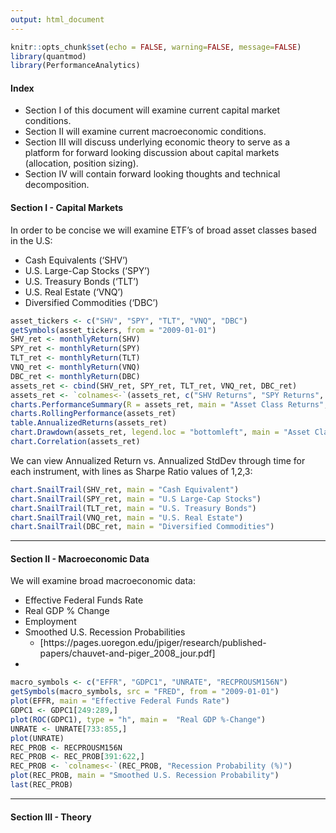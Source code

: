 ```yaml
---
output: html_document
---
```


```r
knitr::opts_chunk$set(echo = FALSE, warning=FALSE, message=FALSE)
library(quantmod)
library(PerformanceAnalytics)
```

#### Index

* Section I of this document will examine current capital market conditions. 
* Section II will examine current macroeconomic conditions. 
* Section III will discuss underlying economic theory to serve as a platform for forward looking discussion about capital markets (allocation, position sizing).
* Section IV will contain forward looking thoughts and technical decomposition. 

#### Section I - Capital Markets

In order to be concise we will examine ETF's of broad asset classes based in the U.S:

* Cash Equivalents ('SHV')
* U.S. Large-Cap Stocks ('SPY')
* U.S. Treasury Bonds ('TLT')
* U.S. Real Estate ('VNQ')
* Diversified Commodities ('DBC')

```r
asset_tickers <- c("SHV", "SPY", "TLT", "VNQ", "DBC")
getSymbols(asset_tickers, from = "2009-01-01")
SHV_ret <- monthlyReturn(SHV)
SPY_ret <- monthlyReturn(SPY)
TLT_ret <- monthlyReturn(TLT)
VNQ_ret <- monthlyReturn(VNQ)
DBC_ret <- monthlyReturn(DBC)
assets_ret <- cbind(SHV_ret, SPY_ret, TLT_ret, VNQ_ret, DBC_ret)
assets_ret <- `colnames<-`(assets_ret, c("SHV Returns", "SPY Returns", "TLT Returns", "VNQ Returns", "DBC Returns"))
charts.PerformanceSummary(R = assets_ret, main = "Asset Class Returns", wealth.index = TRUE)
charts.RollingPerformance(assets_ret)
table.AnnualizedReturns(assets_ret)
chart.Drawdown(assets_ret, legend.loc = "bottomleft", main = "Asset Class Drawdowns")
chart.Correlation(assets_ret)
```

We can view Annualized Return vs. Annualized StdDev through time for each instrument, with lines as Sharpe Ratio values of 1,2,3:

```r
chart.SnailTrail(SHV_ret, main = "Cash Equivalent")
chart.SnailTrail(SPY_ret, main = "U.S Large-Cap Stocks")
chart.SnailTrail(TLT_ret, main = "U.S. Treasury Bonds")
chart.SnailTrail(VNQ_ret, main = "U.S. Real Estate")
chart.SnailTrail(DBC_ret, main = "Diversified Commodities")
```

---

#### Section II - Macroeconomic Data

We will examine broad macroeconomic data:

* Effective Federal Funds Rate
* Real GDP % Change
* Employment
* Smoothed U.S. Recession Probabilities
    + [https://pages.uoregon.edu/jpiger/research/published-papers/chauvet-and-piger_2008_jour.pdf]
* 

```r
macro_symbols <- c("EFFR", "GDPC1", "UNRATE", "RECPROUSM156N")
getSymbols(macro_symbols, src = "FRED", from = "2009-01-01")
plot(EFFR, main = "Effective Federal Funds Rate")
GDPC1 <- GDPC1[249:289,]
plot(ROC(GDPC1), type = "h", main =  "Real GDP %-Change")
UNRATE <- UNRATE[733:855,]
plot(UNRATE)
REC_PROB <- RECPROUSM156N
REC_PROB <- REC_PROB[391:622,]
REC_PROB <- `colnames<-`(REC_PROB, "Recession Probability (%)")
plot(REC_PROB, main = "Smoothed U.S. Recession Probability")
last(REC_PROB)
```

---

#### Section III - Theory



